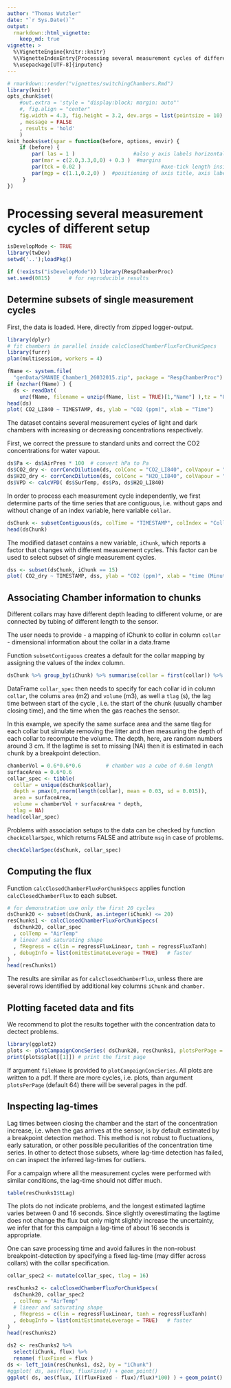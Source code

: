 ```yaml
---
author: "Thomas Wutzler"
date: "`r Sys.Date()`"
output: 
  rmarkdown::html_vignette:
    keep_md: true
vignette: >
  %\VignetteEngine{knitr::knitr}
  %\VignetteIndexEntry{Processing several measurement cycles of different setup}
  %\usepackage[UTF-8]{inputenc}
---
```


```r
# rmarkdown::render("vignettes/switchingChambers.Rmd")
library(knitr)
opts_chunk$set(
    #out.extra = 'style = "display:block; margin: auto"'
    #, fig.align = "center"
    fig.width = 4.3, fig.height = 3.2, dev.args = list(pointsize = 10)
    , message = FALSE
    , results = 'hold'
    )
knit_hooks$set(spar = function(before, options, envir) {
    if (before) {
        par( las = 1 )                   #also y axis labels horizontal
        par(mar = c(2.0,3.3,0,0) + 0.3 )  #margins
        par(tck = 0.02 )                          #axe-tick length inside plots             
        par(mgp = c(1.1,0.2,0) )  #positioning of axis title, axis labels, axis
     }
})
```


Processing several measurement cycles of different setup
========================================================

```r
isDevelopMode <- TRUE
library(twDev)
setwd('..');loadPkg()
```
```r
if (!exists("isDevelopMode")) library(RespChamberProc)
set.seed(0815)      # for reproducible results
```

Determine subsets of single measurement cycles
----------------------------------------------

First, the data is loaded. Here, directly from zipped logger-output.
```r
library(dplyr)
# fit chambers in parallel inside calcClosedChamberFluxForChunkSpecs
library(furrr)
plan(multisession, workers = 4) 

fName <- system.file(
  "genData/SMANIE_Chamber1_26032015.zip", package = "RespChamberProc")
if (nzchar(fName) ) { 
  ds <- readDat(
    unz(fName, filename = unzip(fName, list = TRUE)[1,"Name"] ),tz = "UTC") }
head(ds)
plot( CO2_LI840 ~ TIMESTAMP, ds, ylab = "CO2 (ppm)", xlab = "Time")
```

The dataset contains several measurement cycles of light and dark chambers 
with increasing or decreasing concentrations respectively.

First, we correct the pressure to standard units and correct the CO2
concentrations for water vapour.
```r
ds$Pa <- ds$AirPres * 100  # convert hPa to Pa
ds$CO2_dry <- corrConcDilution(ds, colConc = "CO2_LI840", colVapour = "H2O_LI840")
ds$H2O_dry <- corrConcDilution(ds, colConc = "H2O_LI840", colVapour = "H2O_LI840")
ds$VPD <- calcVPD( ds$SurTemp, ds$Pa, ds$H2O_LI840)
```

In order to process each measurement cycle independently, we first determine 
parts of the time series that are contiguous, i.e. without gaps and without 
change of an index variable, here variable `collar`.

```r
dsChunk <- subsetContiguous(ds, colTime = "TIMESTAMP", colIndex = "Collar") 
head(dsChunk)
```

The modified dataset contains a new variable, `iChunk`, which reports a factor that
changes with different measurement cycles.
This factor can be used to select subset of single measurement cycles. 
```r
dss <- subset(dsChunk, iChunk == 15)
plot( CO2_dry ~ TIMESTAMP, dss, ylab = "CO2 (ppm)", xlab = "time (Minute:Second)")
```

Associating Chamber information to chunks
-----------------------------------------
Different collars may have different depth leading to different volume, or are
connected by tubing of different length to the sensor.

The user needs to provide 
- a mapping of iChunk to collar in column `collar`
- dimensional information about the collar in a data.frame

Function `subsetContiguous` creates a default for the collar mapping
by assigning the values of the index column.

```r
dsChunk %>% group_by(iChunk) %>% summarise(collar = first(collar)) %>%  head()
```

DataFrame `collar_spec` then needs to specify for each collar id in column `collar`, 
the colums `area` (m2) and `volume` (m3),
as well a `tlag` (s), the lag time between start of the cycle
, i.e. the start of the chunk (usually chamber closing time), 
and the time when the gas reaches the sensor.

In this example, we specify the same surface area and the same tlag 
for each collar but simulate 
removing the litter and then measuring the depth of each collar 
to recompute the volume. The depth, here, are random numbers around 3 cm.
If the lagtime is set to missing (NA) then it is estimated 
in each chunk by a breakpoint detection.


```r
chamberVol = 0.6*0.6*0.6		# chamber was a cube of 0.6m length
surfaceArea = 0.6*0.6
collar_spec <- tibble(
  collar = unique(dsChunk$collar), 
  depth = pmax(0,rnorm(length(collar), mean = 0.03, sd = 0.015)),
  area = surfaceArea,
  volume = chamberVol + surfaceArea * depth,
  tlag = NA)
head(collar_spec)
```

Problems with association setups to the data can be checked by function
`checkCollarSpec`, which returns FALSE and attribute `msg` in case of problems.
```r
checkCollarSpec(dsChunk, collar_spec)
```


Computing the flux
------------------

Function `calcClosedChamberFluxForChunkSpecs` applies 
function `calcClosedChamberFlux` to each subset.

```r
# for demonstration use only the first 20 cycles
dsChunk20 <- subset(dsChunk, as.integer(iChunk) <= 20) 
resChunks1 <- calcClosedChamberFluxForChunkSpecs(
  dsChunk20, collar_spec
  , colTemp = "AirTemp"
  # linear and saturating shape
  , fRegress = c(lin = regressFluxLinear, tanh = regressFluxTanh)	
  , debugInfo = list(omitEstimateLeverage = TRUE)	# faster
)
head(resChunks1)
```

The results are similar as for `calcClosedChamberFlux`, unless there are 
several rows identified by additional key columns `iChunk` and `chamber.`

## Plotting faceted data and fits
We recommend to plot the results together with the concentration data
to dectect problems. 
```r
library(ggplot2)
plots <- plotCampaignConcSeries( dsChunk20, resChunks1, plotsPerPage = 64L)  
print(plots$plot[[1]]) # print the first page
```

If argument `fileName` is provided to `plotCampaignConcSeries`. All plots are
written to a pdf. If there are more cycles, i.e. plots, than argument 
`plotsPerPage` (default 64) there will be several pages in the pdf.

## Inspecting lag-times

Lag times between closing the chamber and the start of the concentration
increase, i.e. when the gas arrives at the sensor, is by default estimated by a
breakpoint detection method. This method is not robust to fluctuations, early
saturation, or other possible peculiarities of the concentration time series. In
other to detect those subsets, where lag-time detection has failed, on can
inspect the inferred lag-times for outliers.

For a campaign where all the measurement cycles were performed with similar
conditions, the lag-time should not differ much.

```r
table(resChunks1$tLag)
```

The plots do not indicate problems, and the longest estimated lagtime
varies between 0 and 16 seconds. 
Since slightly overestimating the lagtime does not change the flux but
only might slightly increase the uncertainty, 
we infer that for this campaign a lag-time of about 16 seconds is appropriate.

One can save processing time and avoid failures in the non-robust
breakpoint-detection by specifying
a fixed lag-time (may differ across collars) with the collar specification.
```r
collar_spec2 <- mutate(collar_spec, tlag = 16)

resChunks2 <- calcClosedChamberFluxForChunkSpecs(
  dsChunk20, collar_spec2
  , colTemp = "AirTemp"
  # linear and saturating shape
  , fRegress = c(lin = regressFluxLinear, tanh = regressFluxTanh)	
  , debugInfo = list(omitEstimateLeverage = TRUE)	# faster
)
head(resChunks2)
```
```r
ds2 <- resChunks2 %>% 
  select(iChunk, flux) %>% 
  rename( fluxFixed = flux )
ds <- left_join(resChunks1, ds2, by = "iChunk")
#ggplot( ds, aes(flux, fluxFixed)) + geom_point()
ggplot( ds, aes(flux, I((fluxFixed - flux)/flux)*100) ) + geom_point()
```



